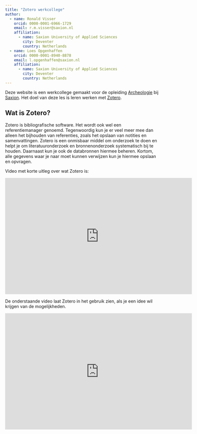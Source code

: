 ```yaml
---
title: "Zotero werkcollege"
author:
  - name: Ronald Visser
    orcid: 0000-0001-6966-1729
    email: r.m.visser@saxion.nl
    affiliation: 
      - name: Saxion University of Applied Sciences
        city: Deventer
        country: Netherlands
  - name: Loes Opgenhaffen
    orcid: 0000-0001-8940-8878
    email: l.opgenhaffen@saxion.nl
    affiliation: 
      - name: Saxion University of Applied Sciences
        city: Deventer
        country: Netherlands
---
```


Deze website is een werkcollege gemaakt voor de opleiding [Archeologie](https://www.saxion.nl/opleidingen/voltijd/bachelor/archeologie) bij [Saxion](https://www.saxion.nl/). Het doel van deze les is leren werken met [Zotero](https://www.zotero.org/).

## Wat is Zotero?

Zotero is bibliografische software. Het wordt ook wel een referentiemanager genoemd. Tegenwoordig kun je er veel meer mee dan alleen het bijhouden van referenties, zoals het opslaan van notities en samenvattingen. Zotero is een onmisbaar middel om onderzoek te doen en helpt je om literatuuronderzoek en bronnenonderzoek systematisch bij te houden. Daarnaast kun je ook de databronnen hiermee beheren. Kortom, alle gegevens waar je naar moet kunnen verwijzen kun je hiermee opslaan en opvragen.

Video met korte uitleg over wat Zotero is:

<iframe id="kaltura_player" type="text/javascript" src="https://cdnapisec.kaltura.com/p/1488881/embedPlaykitJs/uiconf_id/52267962?iframeembed=true&amp;entry_id=1_kxzxk0zi&amp;config[provider]={&quot;widgetId&quot;:&quot;1_375t3i8d&quot;}&amp;config[playback]={&quot;startTime&quot;:0}" style="width: 608px;height: 378px;border: 0;" allowfullscreen webkitallowfullscreen mozAllowFullScreen allow="autoplay *; fullscreen *; encrypted-media *" sandbox="allow-downloads allow-forms allow-same-origin allow-scripts allow-top-navigation allow-pointer-lock allow-popups allow-modals allow-orientation-lock allow-popups-to-escape-sandbox allow-presentation allow-top-navigation-by-user-activation" title="Zotero (1) Uitleg">

</iframe>

De onderstaande video laat Zotero in het gebruik zien, als je een idee wil krijgen van de mogelijkheden.

<iframe id="kaltura_player" type="text/javascript" src="https://cdnapisec.kaltura.com/p/1488881/embedPlaykitJs/uiconf_id/52267962?iframeembed=true&amp;entry_id=1_0o0aknxo&amp;config[provider]={&quot;widgetId&quot;:&quot;1_ukywuy85&quot;}&amp;config[playback]={&quot;startTime&quot;:0}" style="width: 608px;height: 378px;border: 0;" allowfullscreen webkitallowfullscreen mozAllowFullScreen allow="autoplay *; fullscreen *; encrypted-media *" sandbox="allow-downloads allow-forms allow-same-origin allow-scripts allow-top-navigation allow-pointer-lock allow-popups allow-modals allow-orientation-lock allow-popups-to-escape-sandbox allow-presentation allow-top-navigation-by-user-activation" title="Zotero (2) praktisch">

</iframe>
